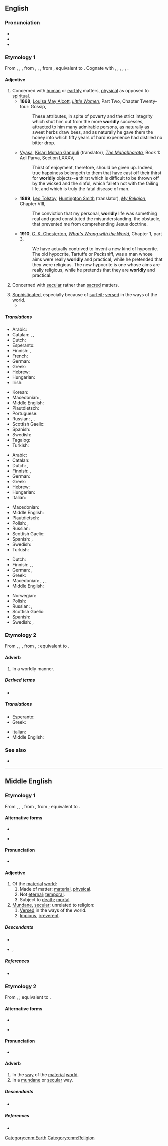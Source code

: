 ==English==

===Pronunciation===
* {{IPA|en|/ˈwɜː(ɹ)ldli/}}
* {{audio|en|En-us-worldly.ogg|Audio (US)}}
* {{rhymes|en|ɜː(ɹ)ldli|s=2}}

===Etymology 1===
{{etymid|en|adjective}}
From {{inh|en|enm|worldly|id=adjective}}, {{m|enm|worldlich}}, {{m|enm|wordly|pos=adjective}}, from {{inh|en|ang|woruldlīċ}}, {{m|ang|worldlīċ}}, {{m|ang|weoroldlīċ|t=worldly; earthly; temporal; mundane; secular}}, from {{inh|en|gem-pro|*weraldilīkaz}}, equivalent to {{suffix|en|world|ly|id2=adjectival}}. Cognate with {{cog|nl|wereldlijk|t=worldly; secular}}, {{cog|nds-de|weltlik|t=worldly}}, {{cog|de|weltlich|t=worldly}}, {{cog|da|verdslig|t=worldly}}, {{cog|sv|världslig|t=worldly}}, {{cog|is|veraldlegur|t=worldly; secular}}.

====Adjective====
{{en-adj|er|more}}

# Concerned with [[human]] or [[earthly]] matters, [[physical]] as opposed to [[spiritual]].
#* '''1868''', [[w:Louisa May Alcott|Louisa May Alcott]], ''[[s:Little Women/Chapter 24|Little Women]]'', Part Two, Chapter Twenty-four: Gossip,
#*: These attributes, in spite of poverty and the strict integrity which shut him out from the more '''worldly''' successes, attracted to him many admirable persons, as naturally as sweet herbs draw bees, and as naturally he gave them the honey into which fifty years of hard experience had distilled no bitter drop.
#* {{circa|1883-1896}} [[w:Vyasa|Vyasa]], [[w:Kisari Mohan Ganguli|Kisari Mohan Ganguli]] (translator), ''[[s:The Mahabharata/Book 1: Adi Parva/Section LXXXV|The Mahabharata]]'', Book 1: Adi Parva, Section LXXXV,
#*: Thirst of enjoyment, therefore, should be given up. Indeed, true happiness belongeth to them that have cast off their thirst for '''worldly''' objects--a thirst which is difficult to be thrown off by the wicked and the sinful, which faileth not with the failing life, and which is truly the fatal disease of man.
#* '''1889''', [[w:Leo Tolstoy|Leo Tolstoy]], [[w:Huntington Smith|Huntington Smith]] (translator), ''[[s:My Religion/Chapter VIII|My Religion]]'', Chapter VIII,
#*: The conviction that my personal, '''worldly''' life was something real and good constituted the misunderstanding, the obstacle, that prevented me from comprehending Jesus doctrine.
#* '''1910''', [[w:G. K. Chesterton|G. K. Chesterton]], ''[[s:What's Wrong with the World/Chapter1.3|What's Wrong with the World]]'', Chapter 1, part 3,
#*: We have actually contrived to invent a new kind of hypocrite. The old hypocrite, Tartuffe or Pecksniff, was a man whose aims were really '''worldly''' and practical, while he pretended that they were religious. The new hypocrite is one whose aims are really religious, while he pretends that they are '''worldly''' and practical.
#: {{syn|en|material|mundane|sublunar}}
#: {{ant|en|otherworldly|spiritual}}
# Concerned with [[secular]] rather than [[sacred]] matters.
#: {{syn|en|lay|profane}}
#: {{ant|en|clerical|religious|sacred}}
# [[sophisticated|Sophisticated]], especially because of [[surfeit]]; [[versed]] in the ways of the world.
#* {{quote-journal
|en
|date=Jan 24, 2016
|author=Les Chappell
|title=TV: Review: The Simpsons (Classic), “Natural Born Kissers” (season nine, episode 25, originally aired 05/17/1998)
|work=The Onion AV Club
|url=http://www.avclub.com/tvclub/uneven-season-simpsons-streaks-excellent-conclusio-230898
|page=
|passage=Homer and Marge have to try to explain things to children who are too '''worldly''' to fall for most excuses, the explanation trails off, and what could be a pleasant family outing to solve it all turns out to be yet another excuse for self-involvement when one public humiliation doesn’t outweigh the joys of getting busy in a windmill.}}
#: {{syn|en|sophisticated|street-smart}}
#: {{ant|en|naive}}

=====Translations=====
{{trans-top|concerned with the human, earthly or physical rather than spiritual}}
* Arabic: {{t|ar|دُنْيَوِيّ}}
* Catalan: {{t|ca|mundà}}, {{t|ca|terrenal}}, {{t|ca|terrè}}
* Dutch: {{t+|nl|materieel}}
* Esperanto: {{t+|eo|monda}}
* Finnish: {{t+|fi|maallinen}}, {{t+|fi|mainen}}
* French: {{t+|fr|mondain}}
* German: {{t+|de|weltlich}}
* Greek: {{t+|el|κοσμικός}}
* Hebrew: {{t|he|גשמי|tr=gishmi}}
* Hungarian: {{t+|hu|anyagias}}
* Irish: {{t|ga|domhanda}}
{{trans-mid}}
* Korean: {{t|ko|세속적(世俗的)}}
* Macedonian: {{t|mk|све́товен}}, {{t|mk|овозе́мски}}
* Middle English: {{t|enm|worldly}}
* Plautdietsch: {{t|pdt|weltlich}}
* Portuguese: {{t+|pt|mundano}}
* Russian: {{t+|ru|мирско́й}}, {{t+|ru|земно́й}}, {{t+|ru|су́етный}}
* Scottish Gaelic: {{t|gd|saoghalta}}
* Spanish: {{t+|es|mundano}}
* Swedish: {{t+|sv|världslig}}
* Tagalog: {{t|tl|makamundo}}
* Turkish: {{t+|tr|dünyevi}}
{{trans-bottom}}

{{trans-top|concerned with the secular rather than sacred}}
* Arabic: {{t|ar|دُنْيَوِيّ}}
* Catalan: {{t|ca|mundà}}
* Dutch: {{t+|nl|wereldlijk}}, {{t+|nl|seculier}}
* Finnish: {{t+|fi|maallinen}}, {{t+|fi|sekulaarinen}}
* German: {{t+|de|weltlich}}
* Greek: {{t+|el|κοσμικός}}
* Hebrew: {{t+|he|חילוני|tr=hiloni}}
* Hungarian: {{t+|hu|világi}}
* Italian: {{t+|it|mondano}}
{{trans-mid}}
* Macedonian: {{t|mk|све́товен}}
* Middle English: {{t|enm|worldly}}
* Plautdietsch: {{t|pdt|weltlich}}
* Polish: {{t+|pl|świecki}}, {{t+|pl|laicki}}
* Russian: {{t+|ru|све́тский}}
* Scottish Gaelic: {{t|gd|saoghalta}}
* Spanish: {{t+|es|profano}}, {{t+|es|mundano}}
* Swedish: {{t+|sv|världslig}}
* Turkish: {{t+|tr|dünyevi}}
{{trans-bottom}}

{{trans-top|versed in the ways of the world}}
* Dutch: {{t+|nl|wereldwijs}}
* Finnish: {{t+|fi|kokenut}}, {{t|fi|maailmanmiesmäinen}}, {{t|fi|varmakäytöksinen}}
* German: {{t|de|weltgewandt}}, {{t|de|weltmännisch}}
* Greek: {{t+|el|κοσμικός}}
* Macedonian: {{t|mk|све́тски}}, {{t|mk|и́скусен}}, {{t|mk|е́рбап}}, {{t|mk|спо́собен}}
* Middle English: {{t|enm|worldly}}
{{trans-mid}}
* Norwegian: {{t|no|verdensvant}}
* Polish: {{t+|pl|światowy}}
* Russian: {{t+|ru|о́пытный}}, {{t+|ru|быва́лый}}
* Scottish Gaelic: {{t|gd|saoghalta}}
* Spanish: {{t|es|de mucho mundo}}
* Swedish: {{t+|sv|världsvan}}, {{t+|sv|mondän}}
{{trans-bottom}}

===Etymology 2===
{{etymid|en|adverb}}
From {{inh|en|enm|worldly|id=adverb}}, {{m|enm|worldliche}}, {{m|enm|wordly|pos=adverb}}, from {{inh|en|ang|woroldlīċe}}, {{m|ang|weoroldlīċe}}; equivalent to {{af|en|world|-ly|id2=adverbial|pos2=adverbial suffix}}.

====Adverb====
{{en-adv}}

# In a worldly manner.
#: {{syn|en|secularly|unspiritually|worldlily}}

=====Derived terms=====
* {{l|en|worldly-wise}}

=====Translations=====
{{trans-top|In a worldly manner.}}
* Esperanto: {{t+|eo|monde}}
* Greek: {{t|el|κοσμικώς}}
{{trans-mid}}
* Italian: {{t+|it|mondanamente}}
* Middle English: {{t|enm|worldly}}
{{trans-bottom}}
{{C|en|Personality}}

===See also===
* {{l|en|worldward}}

----

==Middle English==

===Etymology 1===
{{etymid|enm|adjective}}
From {{inh|enm|ang|woruldlīċ}}, {{m|ang|worldlīċ}}, {{m|ang|weoroldlīċ}}, from {{inh|enm|gmw-pro|*weraldilīk}}, from {{inh|enm|gem-pro|*weraldilīkaz}}; equivalent to {{af|enm|world|-ly|id2=adjectival|pos2=adjectival suffix}}.

====Alternative forms====
* {{alter|enm|wardly|warldely|warldly|werdely|werdly|werldly|wordeliche|wordlelich|wordli|wordlich|wordly|worldli|worldlich|worldliche|worlly|worly|wurdly|wurldly}}
* {{a|Early ME}} {{alter|enm|weordlich|weoruldlic|werldlic|worlich|worltlich}}

====Pronunciation====
* {{IPA|enm|/ˈwur(l)dliː/|/ˈwɛr(l)dliː/|/-liːtʃ/}}

====Adjective====
{{enm-adj}}

# Of the [[material]] [[world]]: 
## Made of matter; [[material]], [[physical]].
## Not [[eternal]]; [[temporal]].
## Subject to [[death]]; [[mortal]].
# [[mundane|Mundane]], [[secular]]; unrelated to religion:
## [[versed|Versed]] in the ways of the world.
## [[impious|Impious]], [[irreverent]].

=====Descendants=====
* {{desc|en|worldly|id=adjective}}
* {{desc|sco|warldly}}, {{l|sco|wardly}}

=====References=====
* {{R:MED Online|entry=worldlī|pos=adj|id=MED53434}}

===Etymology 2===
{{etymid|enm|adverb}}
From {{inh|enm|ang|woroldlīċe}}, {{m|ang|weoroldlīċe}}; equivalent to {{af|enm|world|-ly|id2=adverbial|pos2=adverbial suffix}}.

====Alternative forms====
* {{alter|enm|werdely|werdly|wordliche|wordly|worldli}}
* {{a|Early ME}} {{alter|enm|worldliche|worltliche}}

====Pronunciation====
* {{IPA|enm|/ˈwur(l)dliː/|/ˈwɛr(l)dliː/|/-liːtʃ(ə)/}}

====Adverb====
{{enm-adj}}

# In the [[way]] of the [[material]] [[world]].
# In a [[mundane]] or [[secular]] way.

=====Descendants=====
* {{desc|en|worldly|id=adverb}}

=====References=====
* {{R:MED Online|entry=worldlī|pos=adv|id=MED53435}}

[[Category:enm:Earth]]
[[Category:enm:Religion]]